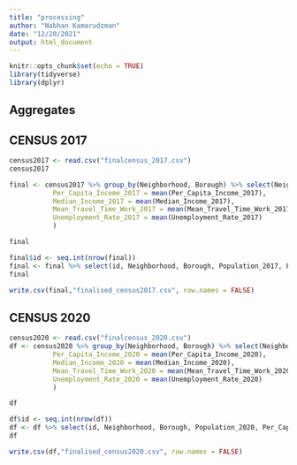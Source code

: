 ```yaml
---
title: "processing"
author: "Nabhan Kamarudzman"
date: "12/20/2021"
output: html_document
---
```


```r
knitr::opts_chunk$set(echo = TRUE)
library(tidyverse)
library(dplyr)
```

## Aggregates

## CENSUS 2017

```r
census2017 <- read.csv("finalcensus_2017.csv")
census2017
```

```r

final <- census2017 %>% group_by(Neighborhood, Borough) %>% select(Neighborhood, Borough, Population_2017, Per_Capita_Income_2017, Median_Income_2017, Mean_Travel_Time_Work_2017, Unemployment_Rate_2017) %>% summarise(Population_2017 = mean(Population_2017),
           Per_Capita_Income_2017 = mean(Per_Capita_Income_2017),
           Median_Income_2017 = mean(Median_Income_2017),
           Mean_Travel_Time_Work_2017 = mean(Mean_Travel_Time_Work_2017),
           Unemployment_Rate_2017 = mean(Unemployment_Rate_2017)
           )

final
```

```r
final$id <- seq.int(nrow(final))
final <- final %>% select(id, Neighborhood, Borough, Population_2017, Per_Capita_Income_2017, Median_Income_2017, Mean_Travel_Time_Work_2017, Unemployment_Rate_2017) %>% replace(is.na(.), 0)
final
```

```r
write.csv(final,"finalised_census2017.csv", row.names = FALSE)
```


## CENSUS 2020

```r
census2020 <- read.csv("finalcensus_2020.csv")
df <- census2020 %>% group_by(Neighborhood, Borough) %>% select(Neighborhood, Borough, Population_2020, Per_Capita_Income_2020, Median_Income_2020, Mean_Travel_Time_Work_2020, Unemployment_Rate_2020) %>% summarise(Population_2020 = mean(Population_2020),
           Per_Capita_Income_2020 = mean(Per_Capita_Income_2020),
           Median_Income_2020 = mean(Median_Income_2020),
           Mean_Travel_Time_Work_2020 = mean(Mean_Travel_Time_Work_2020),
           Unemployment_Rate_2020 = mean(Unemployment_Rate_2020)
           )

df
```


```r
df$id <- seq.int(nrow(df))
df <- df %>% select(id, Neighborhood, Borough, Population_2020, Per_Capita_Income_2020, Median_Income_2020, Mean_Travel_Time_Work_2020, Unemployment_Rate_2020) %>% replace(is.na(.), 0)
df
```


```r
write.csv(df,"finalised_census2020.csv", row.names = FALSE)
```

